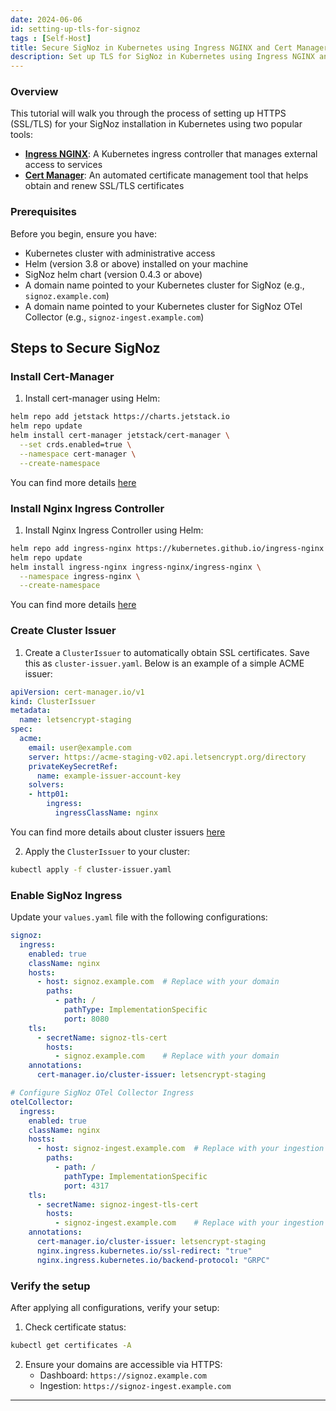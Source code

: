 ```yaml
---
date: 2024-06-06
id: setting-up-tls-for-signoz
tags : [Self-Host]
title: Secure SigNoz in Kubernetes using Ingress NGINX and Cert Manager
description: Set up TLS for SigNoz in Kubernetes using Ingress NGINX and Cert Manager
---
```


### Overview

This tutorial will walk you through the process of setting up HTTPS (SSL/TLS) for your SigNoz installation in Kubernetes using two popular tools:
- **[Ingress NGINX][1]**: A Kubernetes ingress controller that manages external access to services
- **[Cert Manager][2]**: An automated certificate management tool that helps obtain and renew SSL/TLS certificates

### Prerequisites

Before you begin, ensure you have:
- Kubernetes cluster with administrative access
- Helm (version 3.8 or above) installed on your machine
- SigNoz helm chart (version 0.4.3 or above)
- A domain name pointed to your Kubernetes cluster for SigNoz (e.g., `signoz.example.com`)
- A domain name pointed to your Kubernetes cluster for SigNoz OTel Collector (e.g., `signoz-ingest.example.com`)

## Steps to Secure SigNoz

### Install Cert-Manager

1. Install cert-manager using Helm:

```bash
helm repo add jetstack https://charts.jetstack.io
helm repo update
helm install cert-manager jetstack/cert-manager \
  --set crds.enabled=true \
  --namespace cert-manager \
  --create-namespace
```

You can find more details [here](https://cert-manager.io/docs/installation/)

### Install Nginx Ingress Controller

1. Install Nginx Ingress Controller using Helm:

```bash
helm repo add ingress-nginx https://kubernetes.github.io/ingress-nginx
helm repo update
helm install ingress-nginx ingress-nginx/ingress-nginx \
  --namespace ingress-nginx \
  --create-namespace
```

You can find more details [here](https://kubernetes.github.io/ingress-nginx/deploy/)

### Create Cluster Issuer

1. Create a `ClusterIssuer` to automatically obtain SSL certificates. Save this as `cluster-issuer.yaml`. Below is an example of a simple ACME issuer:

```yaml
apiVersion: cert-manager.io/v1
kind: ClusterIssuer
metadata:
  name: letsencrypt-staging
spec:
  acme:
    email: user@example.com
    server: https://acme-staging-v02.api.letsencrypt.org/directory
    privateKeySecretRef:
      name: example-issuer-account-key
    solvers:
    - http01:
        ingress:
          ingressClassName: nginx
```
You can find more details about cluster issuers [here](https://cert-manager.io/docs/configuration/)

2. Apply the `ClusterIssuer` to your cluster:

```bash
kubectl apply -f cluster-issuer.yaml
```

### Enable SigNoz Ingress

Update your `values.yaml` file with the following configurations:

```yaml
signoz:
  ingress:
    enabled: true
    className: nginx
    hosts:
      - host: signoz.example.com  # Replace with your domain
        paths:
          - path: /
            pathType: ImplementationSpecific
            port: 8080
    tls:
      - secretName: signoz-tls-cert
        hosts:
          - signoz.example.com    # Replace with your domain
    annotations:
      cert-manager.io/cluster-issuer: letsencrypt-staging

# Configure SigNoz OTel Collector Ingress
otelCollector:
  ingress:
    enabled: true
    className: nginx
    hosts:
      - host: signoz-ingest.example.com  # Replace with your ingestion domain
        paths:
          - path: /
            pathType: ImplementationSpecific
            port: 4317
    tls:
      - secretName: signoz-ingest-tls-cert
        hosts:
          - signoz-ingest.example.com    # Replace with your ingestion domain
    annotations:
      cert-manager.io/cluster-issuer: letsencrypt-staging
      nginx.ingress.kubernetes.io/ssl-redirect: "true"
      nginx.ingress.kubernetes.io/backend-protocol: "GRPC"
```

### Verify the setup

After applying all configurations, verify your setup:

1. Check certificate status:
```bash
kubectl get certificates -A
```

2. Ensure your domains are accessible via HTTPS:
   - Dashboard: `https://signoz.example.com`
   - Ingestion: `https://signoz-ingest.example.com`

---
[1]: https://github.com/kubernetes/ingress-nginx
[2]: https://github.com/cert-manager/cert-manager
